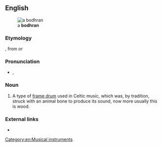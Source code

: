 {{also|bodhrán}}
==English==
[[Image:Bodhran.jpg|thumb|a '''bodhran''']]

===Etymology===
{{etyl|ga|en}} {{term|bodhrán|lang=ga}}, from {{etyl|ga|en}} {{term|bodhor||soft or dull sounding|lang=ga}} or {{etyl|ga|en}} {{term|bodhar||deaf|lang=ga}}

===Pronunciation===
* {{IPA|/ˈbɔːɹɑːn/|/ˈbaʊɹɑːn/}}, {{X-SAMPA|/"bO:rA:n/|/"baUrA:n/}}

===Noun===
{{en-noun}}

# A type of [[frame drum]] used in Celtic music, which was, by tradition, struck with an animal bone to produce its sound, now more usually this is wood.

===External links===
* {{pedialite}}

[[Category:en:Musical instruments]]